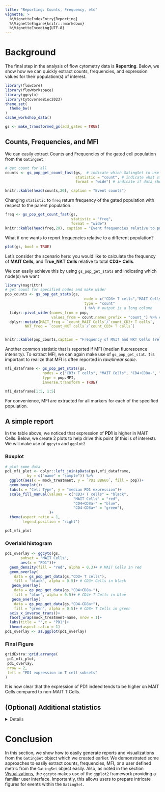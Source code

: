```yaml
---
title: "Reporting: Counts, Frequency, etc"
vignette: >
  %\VignetteIndexEntry{Reporting}
  %\VignetteEngine{knitr::rmarkdown}
  %\VignetteEncoding{UTF-8}
---
```


# Background

The final step in the analysis of flow cytometry data is **Reporting**. Below, we show how we can quickly extract counts, frequencies, and expression values for their population(s) of interest.

```r
library(flowCore)
library(flowWorkspace)
library(ggcyto)
library(CytoverseBioc2023)
theme_set(
  theme_bw()
)
cache_workshop_data()
```

```r
gs <- make_transformed_gs(add_gates = TRUE)
```

## Counts, Frequencies, and MFI

We can easily extract Counts and Frequencies of the gated cell population from the `GatingSet`. 

```r
# get count for all
counts <- gs_pop_get_count_fast(gs,  # indicate which GatingSet to use
                                statistic = "count", # indicate what statistic is requested
                                format = "wide") # indicate if data should be in wide (samples are columns) or long (each node for each sample gets a row) format

knitr::kable(head(counts,20), caption = "Event counts")
```

Changing `statistic` to `freq` return frequency of the gated population with respect to the parent population. 

```r
freq <- gs_pop_get_count_fast(gs,
                              statistic = "freq",
                              format = "wide")
knitr::kable(head(freq,20), caption = "Event frequencies relative to parent node")
```

What if one wants to report frequencies relative to a different population?

```r
plot(gs, bool = TRUE)
```

Let's consider the scenario here: you would like to calculate the frequency of **MAIT Cells**, and **True_NKT Cells** relative to total **CD3+ Cells**.

We can easily achieve this by using `gs_pop_get_stats` and indicating which node(s) we want

```r
library(magrittr)
# get count for specified nodes and make wider 
pop_counts <- gs_pop_get_stats(gs,
                                    node = c("CD3+ T cells","MAIT Cells", "NKT cells"),
                                    type = "count"
                                    ) %>% # output is a long column
  tidyr::pivot_wider(names_from = pop, 
                     values_from = count,names_prefix = "count_") %>% # convert to wide
  dplyr::mutate(MAIT_freq = `count_MAIT Cells`/`count_CD3+ T cells`,
         NKT_freq = `count_NKT cells`/`count_CD3+ T cells`)


knitr::kable(pop_counts,caption = "Frequency of MAIT and NKT Cells (relative to CD3+ T Cells)")
```

Another common statistic that is reported if MFI (median fluorescence intensity). To extract MFI, we can again make use of `gs_pop_get_stat`. It is important to realize that MFI is often reported in *raw/linear scale*. 

```r
mfi_dataframe <- gs_pop_get_stats(gs,
                 nodes = c("CD3+ T cells", "MAIT Cells", "CD4+CD8a-", "CD4-CD8a+"),
                 type = pop.MFI,
                 inverse.transform = TRUE)

mfi_dataframe[1:5, 1:5]
```

For convenience, MFI are extracted for all markers for each of the specified population. 

## A simple report

In the table above, we noticed that expression of **PD1** is higher in MAIT Cells. Below, we create 2 plots to help drive this point (if this is of interest). We will make use of `ggcyto` and `ggplot2`

### Boxplot

```r
# plot some data
pd1_mfi_plot <- dplyr::left_join(pData(gs),mfi_dataframe, 
          by = c("name" = "sample")) %>% 
  ggplot(aes(x = mock_treatment, y = `PD1 BB660`, fill = pop))+
  geom_boxplot()+
  labs(x = "Cell Type", y = "median PD1 expression")+
  scale_fill_manual(values = c("CD3+ T cells" = "black",
                               "MAIT Cells" = "red",
                               "CD4+CD8a-" = "blue",
                               "CD4-CD8a+" = "green"),
                    )+
  theme(aspect.ratio = 1, 
        legend.position = "right")

pd1_mfi_plot
```

### Overlaid histogram

```r
pd1_overlay <- ggcyto(gs,
       subset = "MAIT Cells",
       aes(x = "PD1"))+
  geom_density(fill = "red", alpha = 0.3)+ # MAIT Cells in red
  geom_overlay(
    data = gs_pop_get_data(gs,"CD3+ T cells"),
    fill = "black", alpha = 0.5)+ # CD3+ Cells in black
   geom_overlay(
    data = gs_pop_get_data(gs,"CD4+CD8a-"),
    fill = "blue", alpha = 0.5)+ # CD4+ T Cells in blue
   geom_overlay(
    data = gs_pop_get_data(gs,"CD4-CD8a+"),
    fill = "green", alpha = 0.5)+ # CD8+ T Cells in green
  axis_x_inverse_trans()+
  facet_wrap(mock_treatment~name, nrow = 1)+
  labs(title = "",x = "PD1")+
  theme(aspect.ratio = 1)
pd1_overlay <- as.ggplot(pd1_overlay)
```

### Final Figure

```r
gridExtra::grid.arrange(
 pd1_mfi_plot,
 pd1_overlay,
 nrow = 2,
 left = "PD1 expression in T cell subsets"
)

```

It is now clear that the expression of PD1 indeed tends to be higher on MAIT Cells compared to non-MAIT T Cells. 

## (Optional) Additional statistics
<details>
It is also possible to calculate additional statistics for the population of interest. For instance, if you were interested in nth percentile expression of a specific marker you could define a function and use it in `gs_pop_get_stats` like so:

```r
# define a function
my_quantile <- function(fr,percentile,chnl){
  matched_chnl <- flowCore::getChannelMarker(fr,chnl) # match channel name
  res <- apply(exprs(fr)[,matched_chnl[["name"]],drop = FALSE], 2, quantile,percentile) # get quantile for specific channel
  names(res) <- matched_chnl[["desc"]]
  return(res)
}

# get stats
median_cd4 <- gs_pop_get_stats(gs,
                 c("lymphocytes","CD3+ T cells","CD4+CD8a-","CD4-CD8a+"), 
                 type = my_quantile,
                 inverse.transform = TRUE,
                 stats.fun.arg = list(percentile = .5,
                                      chnl = "cd4")) 
knitr::kable(median_cd4,caption = "Median expression of CD4 extracted using user defined function")

```

As we see, we were able to extract median expression of the marker **CD4** on 4 different populations. As expected, expression is highest on **CD4+ T Cells** and lowest on **CD8+ T Cells**.
</details>
# Conclusion

In this section, we show how to easily generate reports and visualizations from the `GatingSet` object which we created earlier. We demonstrated some approaches to easily extract counts, frequencies, MFI, or a user defined metric from the `GatingSet` object easily. 
Also, as noted in the section [Visualizations](6_ggcyto.html), the `ggcyto` makes use of the `ggplot2` framework providing a familiar user interface. Importantly, this allows users to prepare intricate figures for events within the `GatingSet`.

